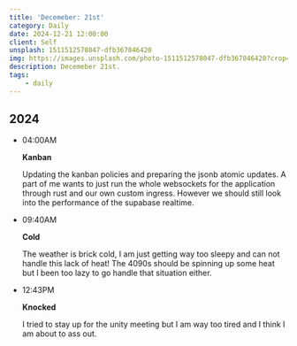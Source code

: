 ```yaml
---
title: 'Decemeber: 21st'
category: Daily
date: 2024-12-21 12:00:00
client: Self
unsplash: 1511512578047-dfb367046420
img: https://images.unsplash.com/photo-1511512578047-dfb367046420?crop=entropy&cs=srgb&fm=jpg&ixid=MnwzNjM5Nzd8MHwxfHJhbmRvbXx8fHx8fHx8fDE2ODE3NDg2ODY&ixlib=rb-4.0.3&q=85
description: Decemeber 21st.
tags:
    - daily
---
```



## 2024

-   04:00AM

    **Kanban**

    Updating the kanban policies and preparing the jsonb atomic updates.
    A part of me wants to just run the whole websockets for the application through rust and our own custom ingress.
    However we should still look into the performance of the supabase realtime.


-   09:40AM

    **Cold**

    The weather is brick cold, I am just getting way too sleepy and can not handle this lack of heat!
    The 4090s should be spinning up some heat but I been too lazy to go handle that situation either.

-   12:43PM

    **Knocked**

    I tried to stay up for the unity meeting but I am way too tired and I think I am about to ass out.
    